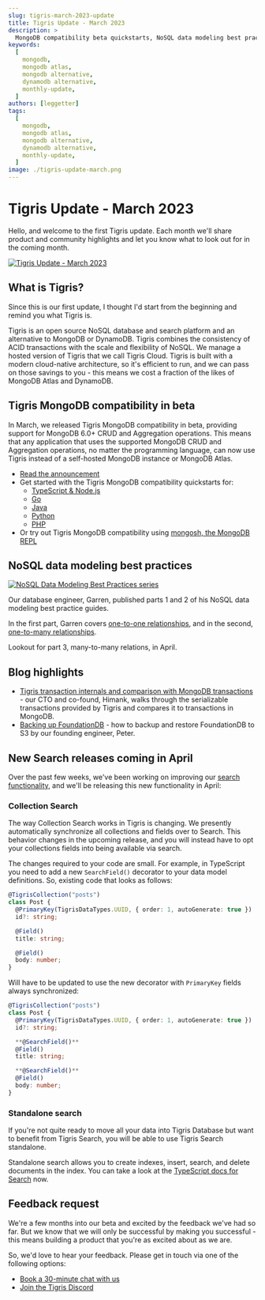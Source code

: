 ```yaml
---
slug: tigris-march-2023-update
title: Tigris Update - March 2023
description: >
  MongoDB compatibility beta quickstarts, NoSQL data modeling best practices, and new Search releases
keywords:
  [
    mongodb,
    mongodb atlas,
    mongodb alternative,
    dynamodb alternative,
    monthly-update,
  ]
authors: [leggetter]
tags:
  [
    mongodb,
    mongodb atlas,
    mongodb alternative,
    dynamodb alternative,
    monthly-update,
  ]
image: ./tigris-update-march.png
---
```


# Tigris Update - March 2023

Hello, and welcome to the first Tigris update. Each month we'll share product and community highlights and let you know what to look out for in the coming month.

[![Tigris Update - March 2023](./tigris-update-march.png)](./tigris-march-2023-update/)

<!-- truncate -->

## What is Tigris?

Since this is our first update, I thought I'd start from the beginning and remind you what Tigris is.

Tigris is an open source NoSQL database and search platform and an alternative to MongoDB or DynamoDB. Tigris combines the consistency of ACID transactions with the scale and flexibility of NoSQL. We manage a hosted version of Tigris that we call Tigris Cloud. Tigris is built with a modern cloud-native architecture, so it's efficient to run, and we can pass on those savings to you - this means we cost a fraction of the likes of MongoDB Atlas and DynamoDB.

## Tigris MongoDB compatibility in beta

In March, we released Tigris MongoDB compatibility in beta, providing support for MongoDB 6.0+ CRUD and Aggregation operations. This means that any application that uses the supported MongoDB CRUD and Aggregation operations, no matter the programming language, can now use Tigris instead of a self-hosted MongoDB instance or MongoDB Atlas.

- [Read the announcement](https://www.tigrisdata.com/blog/mongodb-compatibility-beta/)
- Get started with the Tigris MongoDB compatibility quickstarts for:
  - [TypeScript & Node.js](https://www.tigrisdata.com/docs/quickstarts/mongodb-compatibility/typescript/)
  - [Go](https://www.tigrisdata.com/docs/quickstarts/mongodb-compatibility/go/)
  - [Java](https://www.tigrisdata.com/docs/quickstarts/mongodb-compatibility/java/)
  - [Python](https://www.tigrisdata.com/docs/quickstarts/mongodb-compatibility/python/)
  - [PHP](https://www.tigrisdata.com/docs/quickstarts/mongodb-compatibility/php/)
- Or try out Tigris MongoDB compatibility using [mongosh, the MongoDB REPL](https://www.tigrisdata.com/docs/sdkstools/mongodb-compatibility/mongosh/)

## NoSQL data modeling best practices

[![NoSQL Data Modeling Best Practices series](./nosql-data-modeling-best-practices.png)](/blog/tags/data-modeling/)

Our database engineer, Garren, published parts 1 and 2 of his NoSQL data modeling best practice guides.

In the first part, Garren covers [one-to-one relationships](https://www.tigrisdata.com/blog/modelling-one-to-one-relations/), and in the second, [one-to-many relationships](https://www.tigrisdata.com/blog/modeling-one-to-many-relations/).

Lookout for part 3, many-to-many relations, in April.

## Blog highlights

- [Tigris transaction internals and comparison with MongoDB transactions](https://www.tigrisdata.com/blog/transaction-internals-tigris/) - our CTO and co-found, Himank, walks through the serializable transactions provided by Tigris and compares it to transactions in MongoDB.
- [Backing up FoundationDB](https://www.tigrisdata.com/blog/backing-up-foundationdb/) - how to backup and restore FoundationDB to S3 by our founding engineer, Peter.

## New Search releases coming in April

Over the past few weeks, we've been working on improving our [search functionality](https://www.tigrisdata.com/docs/concepts/searching/), and we'll be releasing this new functionality in April:

### Collection Search

The way Collection Search works in Tigris is changing. We presently automatically synchronize all collections and fields over to Search. This behavior changes in the upcoming release, and you will instead have to opt your collections fields into being available via search.

The changes required to your code are small. For example, in TypeScript you need to add a new `SearchField()` decorator to your data model definitions. So, existing code that looks as follows:

```ts
@TigrisCollection("posts")
class Post {
  @PrimaryKey(TigrisDataTypes.UUID, { order: 1, autoGenerate: true })
  id?: string;

  @Field()
  title: string;

  @Field()
  body: number;
}
```

Will have to be updated to use the new decorator with `PrimaryKey` fields always synchronized:

```ts
@TigrisCollection("posts")
class Post {
  @PrimaryKey(TigrisDataTypes.UUID, { order: 1, autoGenerate: true })
  id?: string;

  **@SearchField()**
  @Field()
  title: string;

  **@SearchField()**
  @Field()
  body: number;
}

```

### Standalone search

If you're not quite ready to move all your data into Tigris Database but want to benefit from Tigris Search, you will be able to use Tigris Search standalone.

Standalone search allows you to create indexes, insert, search, and delete documents in the index. You can take a look at the [TypeScript docs for Search](https://www.tigrisdata.com/docs/sdkstools/typescript/search/) now.

## Feedback request

We're a few months into our beta and excited by the feedback we've had so far. But we know that we will only be successful by making you successful - this means building a product that you're as excited about as we are.

So, we'd love to hear your feedback. Please get in touch via one of the following options:

- [Book a 30-minute chat with us](#calendly-linky)
- [Join the Tigris Discord](https://www.tigrisdata.com/discord/)
